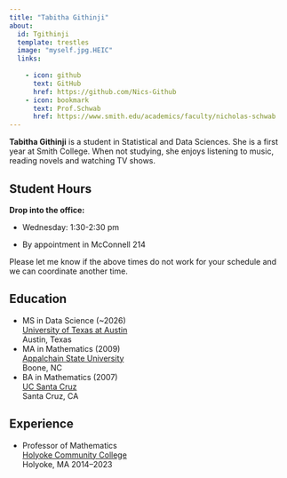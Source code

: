 ---
title: "Tabitha Githinji"
about:
  id: Tgithinji
  template: trestles
  image: "myself.jpg.HEIC"
  links:
    
    - icon: github
      text: GitHub
      href: https://github.com/Nics-Github
    - icon: bookmark
      text: Prof.Schwab
      href: https://www.smith.edu/academics/faculty/nicholas-schwab
---

**Tabitha Githinji** is a student in Statistical and Data Sciences. She is a first year at Smith College. When not studying, she enjoys listening to music, reading novels and watching TV shows.

## Student Hours


**Drop into the office:** 

-   Wednesday: 1:30-2:30 pm 

-   By appointment in McConnell 214

    
Please let me know if the above times do not work for your schedule and we can coordinate another time.   

## Education

-   MS in Data Science (\~2026)\
    [University of Texas at Austin](https://cdso.utexas.edu/msds)\
    Austin, Texas
-   MA in Mathematics (2009)\
    [Appalchain State University](https://mathsci.appstate.edu/)\
    Boone, NC
-   BA in Mathematics (2007)\
    [UC Santa Cruz](https://www.math.ucsc.edu/)\
    Santa Cruz, CA

## Experience

-   Professor of Mathematics\
    [Holyoke Community College](https://www.hcc.edu)\
    Holyoke, MA 2014--2023

